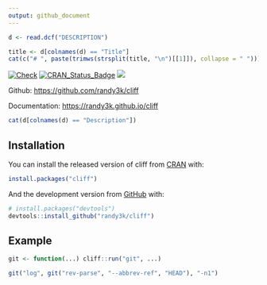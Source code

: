 ```yaml
---
output: github_document   
---
```


<!-- README.md is generated from README.Rmd. Please edit that file -->


```r
d <- read.dcf("DESCRIPTION")
```

```r
title <- d[colnames(d) == "Title"]
cat(c("# ", paste(trimws(strsplit(title, "\n")[[1]]), collapse = " ")))
```

<!-- badges: start -->
[![Check](https://github.com/randy3k/cliff/actions/workflows/check.yaml/badge.svg)](https://github.com/randy3k/cliff/actions/workflows/check.yaml)
[![CRAN\_Status\_Badge](https://www.r-pkg.org/badges/version/cliff)](https://cran.r-project.org/package=cliff)
[![](https://cranlogs.r-pkg.org/badges/grand-total/cliff)](https://cran.r-project.org/package=cliff)
<!-- badges: end -->


Github: [https://github.com/randy3k/cliff](https://github.com/randy3k/cliff)

Documentation: [https://randy3k.github.io/cliff](https://randy3k.github.io/cliff/)

```r
cat(d[colnames(d) == "Description"])
```

## Installation

You can install the released version of cliff from [CRAN](https://CRAN.R-project.org) with:

``` r
install.packages("cliff")
```

And the development version from [GitHub](https://github.com/) with:

``` r
# install.packages("devtools")
devtools::install_github("randy3k/cliff")
```
## Example

```r
git <- function(...) cliff::run("git", ...)

git("log", git("rev-parse", "--abbrev-ref", "HEAD"), "-n1")
```
